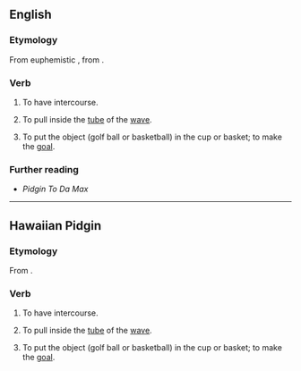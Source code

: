 ==English==

===Etymology===
From euphemistic {{bor|en|hwc|puinsai}}, from {{der|en|en|[[put]] [[inside]]}}.

===Verb===
{{head|en|verb}} {{tlb|en|Hawaii}} {{attention|en|needs conj}}

# {{lb|en|slang|vulgar}} To have intercourse.
# {{lb|en|surfing|slang}} To pull inside the [[tube]] of the [[wave]].
# {{lb|en|sports|slang}} To put the object (golf ball or basketball) in the cup or basket; to make the [[goal]].

===Further reading===
* ''Pidgin To Da Max''

----

==Hawaiian Pidgin==

===Etymology===
From {{der|en|en|[[put]] [[inside]]}}.

===Verb===
# {{lb|hwc||vulgar}} To have intercourse.
# {{lb|hwc|surfing|}} To pull inside the [[tube]] of the [[wave]].
# {{lb|hwc|sports|}} To put the object (golf ball or basketball) in the cup or basket; to make the [[goal]].
